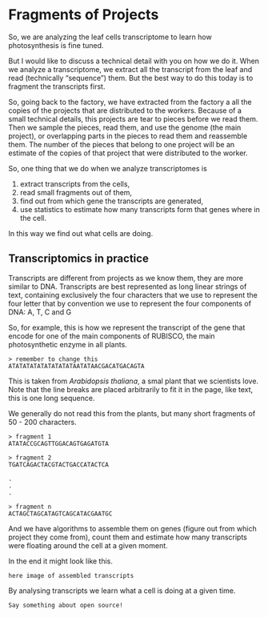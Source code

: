 # Fragments of Projects

So, we are analyzing the leaf cells transcriptome to learn how photosynthesis is fine tuned.

But I would like to discuss a technical detail with you on how we do it. When we analyze a transcriptome, we extract all the transcript from the leaf and read (technically "sequence") them. But the best way to do this today is to fragment the transcripts first.

So, going back to the factory, we have extracted from the factory a all the copies of the projects that are distributed to the workers. Because of a small technical details, this projects are tear to pieces before we read them. Then we sample the pieces, read them, and use the genome (the main project), or overlapping parts in the pieces to read them and reassemble them. The number of the pieces that belong to one project will be an estimate of the copies of that project that were distributed to the worker.

So, one thing that we do when we analyze transcriptomes is

1. extract  transcripts from the cells,
2. read small fragments out of them,
3. find out from which gene the transcripts are generated,
4. use statistics to estimate how many transcripts form that genes where in the cell.

In this way we find out what cells are doing.

## Transcriptomics in practice

Transcripts are different from projects as we know them, they are more similar to DNA. Transcripts are best represented as long linear strings of text, containing exclusively the four characters that we use to represent the four letter that by convention we use to represent the four components of DNA: A, T, C and G

So, for example, this is how we represent the transcript of the gene that encode for one of the main components of RUBISCO, the main photosynthetic enzyme in all plants.

```
> remember to change this
ATATATATATATATATATAATATAACGACATGACAGTA
```
This is taken from *Arabidopsis thaliana*, a smal plant that we scientists love. Note that the line breaks are placed arbitrarily to fit it in the page, like text, this is one long sequence.

We generally do not read this from the plants, but many short fragments of 50 - 200 characters.

```
> fragment 1
ATATACCGCAGTTGGACAGTGAGATGTA

> fragment 2
TGATCAGACTACGTACTGACCATACTCA

.
.
.

> fragment n
ACTAGCTAGCATAGTCAGCATACGAATGC
```
And we have algorithms to assemble them on genes (figure out from which project they come from), count them and estimate how many transcripts were floating around the cell at a given moment.

In the end it might look like this.

```
here image of assembled transcripts
```

By analysing transcripts we learn what a cell is doing at a given time.

```
Say something about open source!
```
